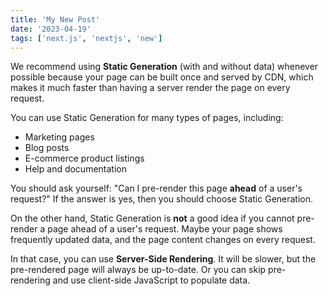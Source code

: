 ```yaml
---
title: 'My New Post'
date: '2023-04-19'
tags: ['next.js', 'nextjs', 'new']
---
```


We recommend using **Static Generation** (with and without data) whenever possible because your page can be built once and served by CDN, which makes it much faster than having a server render the page on every request.



You can use Static Generation for many types of pages, including:

- Marketing pages
- Blog posts
- E-commerce product listings
- Help and documentation

You should ask yourself: "Can I pre-render this page **ahead** of a user's request?" If the answer is yes, then you should choose Static Generation.

On the other hand, Static Generation is **not** a good idea if you cannot pre-render a page ahead of a user's request. Maybe your page shows frequently updated data, and the page content changes on every request.

In that case, you can use **Server-Side Rendering**. It will be slower, but the pre-rendered page will always be up-to-date. Or you can skip pre-rendering and use client-side JavaScript to populate data.

